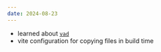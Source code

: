```yaml
---
date: 2024-08-23
---
```


- learned about [`vad`](https://github.com/ricky0123/vad)
- vite configuration for copying files in build time